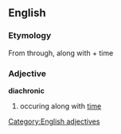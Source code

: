 ==English==
===Etymology===
From {{Gr.}} [[]] through, along with + [[]] time

{{etystub}}
===Adjective===
[[Category:English adjectives]]
'''diachronic'''
#occuring along with [[time]]